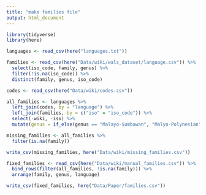 ```yaml
---
title: "make families file"
output: html_document
---
```


```r
library(tidyverse)
library(here)
```

```r
languages <- read_csv(here("languages.txt"))

families <- read_csv(here("Data/wiki/wals_dataset/language.csv")) %>%
  select(iso_code, family, genus) %>%
  filter(!is.na(iso_code)) %>%
  distinct(family, genus, iso_code)

codes <- read_csv(here("Data/wiki/codes.csv"))

all_families <- languages %>%
  left_join(codes, by = "language") %>%
  left_join(families, by = c("iso" = "iso_code")) %>%
  select(-wiki, -iso) %>%
  mutate(genus = if_else(genus == "Malayo-Sumbawan", "Malyo-Polynesian", genus))
```

```r
missing_families <- all_families %>%
  filter(is.na(family))

write_csv(missing_families, here("Data/wiki/missing_families.csv"))
```

```r
fixed_families <- read_csv(here("Data/wiki/manual_families.csv")) %>% 
  bind_rows(filter(all_families, !is.na(family))) %>%
  arrange(family, genus, language)

write_csv(fixed_families, here("Data/Paper/families.csv"))
```